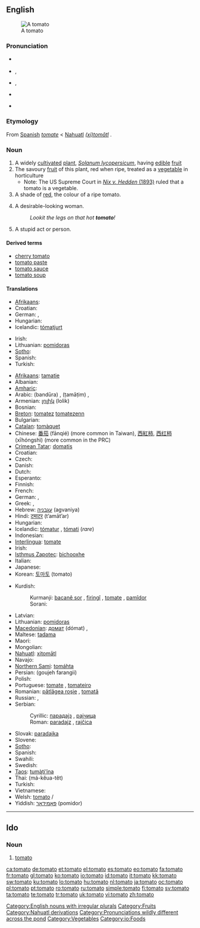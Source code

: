 {{wikipedia}}
{{also|tōmato}}
==English==

[[Image:Tomato.jpg|thumb|A tomato]]

===Pronunciation===
* {{a|Canada}} {{IPA|/təˈmɛɪtoː, təˈmætoː/}}
* {{a|UK}} {{IPA|/təˈmɑːtəʊ/}}, {{SAMPA|/t@"mA:t@U/}}
* {{a|US}} {{IPA|/təˈmeɪtoʊ/}}, {{SAMPA|/t@"meIt@U/}}
* {{audio|en-uk-tomato.ogg|Audio (UK)}}
* {{audio|en-us-tomato.ogg|Audio (US)}}
*: {{rhymes|ɑːtəʊ|eɪtəʊ}}

===Etymology===
From [[Spanish]] ''[[tomate]]'' < [[Nahuatl]] ''[[tomatl|(xi)tomātl]]''<!-- Is "(xi)" part of the Nahuatl word or does this syntax represent "'xitomatl' or 'tomatl'"? Either way, the Nahuatl word should be linked. ANSWER: Xitomatl is the large variety that we are more familiar with, and tomatl is the small tomatillo. However, some dialects of Nahuatl call even the large tomatoes tomatl. The basic form of the word is tomatl, and the prefix xi- is an augmentative. -->.

===Noun===
{{en-noun|es}}

# A widely [[cultivated]] [[plant]], ''[[Solanum lycopersicum]]'', having [[edible]] [[fruit]]
# The savoury [[fruit]] of this plant, red when ripe, treated as a [[vegetable]] in horticulture
#* Note: The US Supreme Court in [http://en.wikipedia.org/wiki/Nix_v._Hedden ''Nix v. Hedden'' (1893)] ruled that a tomato is a vegetable.
# A shade of [[red]], the colour of a ripe tomato.
# {{slang}} A desirable-looking woman.
#: ''Lookit the legs on that hot '''tomato'''!''
# {{slang}} A stupid act or person.

====Derived terms====
* [[cherry tomato]]
* [[tomato paste]]
* [[tomato sauce]]
* [[tomato soup]]

====Translations====
{{trans-top|tomato plant}}
* [[Afrikaans]]: {{t|af|tamatie}}
* Croatian: {{t-|hr|rajčica|f|alt=ràjčica}}
* German: {{t+|de|Tomate|f}}, {{t+|de|Tomatenflanze|f}}
* Hungarian: {{t+|hu|paradicsom}}
* Icelandic: [[tómatjurt]] {{f}}
{{trans-mid}}
* Irish: {{t-|ga|tráta|m|xs=Irish}}
* Lithuanian: [[pomidoras]] {{m}}
* [[Sotho]]: {{t|st|tamati}}
* Spanish: {{t+|es|tomate|m}}
* Turkish: {{t+|tr|domates}}
{{trans-bottom}}

{{trans-top|tomato}}
* [[Afrikaans]]: [[tamatie]]
* Albanian: {{t|sq|domate}}
* [[Amharic]]: {{tø|am|ቲማቲም|tr=timatim|sc=Ethi}}
* Arabic: {{Arab|[[بندورة]]}} (bandūra) {{f}}, {{Arab|[[طماطم]]}} (ṭamāṭim) {{m}},
* Armenian: [[լոլիկ]] (lolik)
* Bosnian: {{t-|bs|paradajz|m}}
* [[Breton]]: [[tomatez]] {{italbrac|collective}} [[tomatezenn]] {{f|s}}
* Bulgarian: {{t|bg|домат |tr=domat|sc=Cyrl}}
* [[Catalan]]: [[tomàquet]] {{m}}
* Chinese: [[番茄]] (fānqié) (more common in Taiwan), [[西紅柿]], [[西红柿]] (xīhóngshì) (more common in the PRC)
* [[Crimean Tatar]]: [[domatis]]
* Croatian: {{t-|hr|rajčica|f|alt=ràjčica}}
* Czech: {{t+|cs|rajče|n}}
* Danish: {{t-|da|tomat|c}}
* Dutch: {{t+|nl|tomaat|f}}
* Esperanto: {{t+|eo|tomato|xs=Esperanto}}
* Finnish: {{t+|fi|tomaatti}}
* French: {{t+|fr|tomate|f}}
* German: {{t+|de|Tomate|f}}, {{t+|de|Paradeiser|m}}
* Greek: {{t+|el|ντομάτα|f|tr=domáta|sc=Grek}}, {{t+|el|τομάτα|f|tr=tomáta|sc=Grek}}
* Hebrew: [[עגבניה]] (agvaniya) {{f}}
* Hindi: [[टमाटर]] (t’amāt’ar) {{m}}
* Hungarian: {{t+|hu|paradicsom}}
* Icelandic: [[tómatur]] {{m}}, [[tómati]] {{m}} (''rare'')
* Indonesian: {{t+|id|tomat|xs=Indonesian}}
* [[Interlingua]]: [[tomate]]
* Irish: {{t-|ga|tráta|m|xs=Irish}}
* [[Isthmus Zapotec]]: [[bichooxhe]]
* Italian: {{t+|it|pomodoro|m}}
* Japanese: {{t+|ja|トマト|tr=tomato|sc=Jpan}}
* Korean: [[토마토]] (tomato)
{{trans-mid}}
* Kurdish:
*: Kurmanji: [[bacanê sor]] {{f}}, [[firingî]] {{f}}, [[tomate]] {{f}}, [[pamîdor]] {{f}}
*: Sorani: {{t|ku|ته‌ماته‌|tr=tamAta|sc=ku-Arab}}
* Latvian: {{t-|lv|tomāts|m|xs=Latvian}}
* Lithuanian: [[pomidoras]] {{m}}
* [[Macedonian]]: [[домат#Macedonian|домат]] (dómat) {{m}}, {{t-|mk|патлиџан|m|tr=pátlidžan|sc=Cyrl|xs=Macedonian}}
* Maltese: [[tadama]] {{f}}
* Maori: {{t-|mi|tōmato|xs=Maori}}
* Mongolian: {{t+|ru|улаан лооль|tr=ulan lolj|sc=Cyrl}}
* [[Nahuatl]]: [[xitomatl|xitomātl]]
* Navajo: {{tø|nv|ch'il łichxí'í}}
* [[Northern Sami]]: [[tomáhta]]
* Persian: {{fa-Arab|[[گوجه فرنگی]]}} (goujeh farangii)
* Polish: {{t+|pl|pomidor|m}}
* Portuguese: [[tomate]] {{m}} {{italbrac|fruit}}, [[tomateiro]] {{m}} {{italbrac|plant}}
* Romanian: [[pătlăgea roşie]] {{f}}, [[tomată]] {{f}}
* Russian: {{t+|ru|помидор|m|tr=pomidór|sc=Cyrl}}, {{t+|ru|томат|m|tr=tomát|sc=Cyrl}}
* Serbian:
*: Cyrillic: [[парадајз#Serbian|парадајз]] {{m}}, [[рајчица]] {{f}}
*: Roman: [[paradajz#Serbian|paradajz]] {{m}}, [[rajčica]] {{f}}
* Slovak: [[paradajka]] {{f}}
* Slovene: {{t+|sl|paradižnik|m}}
* [[Sotho]]: {{t|st|tamati}}
* Spanish: {{t+|es|tomate|m}}
* Swahili: {{t+|sw|nyanya|xs=Swahili}}
* Swedish: {{t+|sv|tomat|c}}
* [[Taos]]: [[tumą̀ti’ína]]
* Thai: {{Thai|[[มะเขือเทศ]]}} (má-kĕua-têt)
* Turkish: {{t+|tr|domates}}
* Vietnamese: {{t|vi|cà chua}}
* Welsh: [[#Welsh|tomato]] {{m}}/{{f}}
* Yiddish: [[פּאָמידאָר]] (pomidor) {{m}}
{{trans-bottom}}

[[Category:English nouns with irregular plurals]]

----

==Ido==

===Noun===
{{io-noun|tomat}}

# [[#English|tomato]]

[[Category:Fruits]]
[[Category:Nahuatl derivations]]
[[Category:Pronunciations wildly different across the pond]]
[[Category:Vegetables]]
[[Category:io:Foods]]

[[ca:tomato]]
[[de:tomato]]
[[et:tomato]]
[[el:tomato]]
[[es:tomato]]
[[eo:tomato]]
[[fa:tomato]]
[[fr:tomato]]
[[gl:tomato]]
[[ko:tomato]]
[[io:tomato]]
[[id:tomato]]
[[it:tomato]]
[[kk:tomato]]
[[sw:tomato]]
[[ku:tomato]]
[[lo:tomato]]
[[hu:tomato]]
[[nl:tomato]]
[[ja:tomato]]
[[oc:tomato]]
[[pl:tomato]]
[[pt:tomato]]
[[ro:tomato]]
[[ru:tomato]]
[[simple:tomato]]
[[fi:tomato]]
[[sv:tomato]]
[[ta:tomato]]
[[te:tomato]]
[[tr:tomato]]
[[uk:tomato]]
[[vi:tomato]]
[[zh:tomato]]